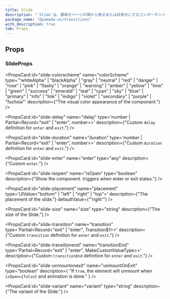 ```yaml
---
title: Slide
description: "`Slide`は、要素をページの隅から表示または非表示にするコンポーネントです。"
package_name: "@yamada-ui/transitions"
with_description: true
tab: Props
---
```


## Props

### SlideProps

<PropsCard id="slide-about" name="about" type="string" />

<PropsCard id="slide-accesskey" name="accessKey" type="string" />

<PropsCard
  id="slide-aria-activedescendant"
  name="aria-activedescendant"
  type="string"
/>

<PropsCard id="slide-aria-atomic" name="aria-atomic" type="Booleanish" />

<PropsCard
  id="slide-aria-autocomplete"
  name="aria-autocomplete"
  type='"list" | "none" | "inline" | "both"'
/>

<PropsCard
  id="slide-aria-braillelabel"
  name="aria-braillelabel"
  type="string"
/>

<PropsCard
  id="slide-aria-brailleroledescription"
  name="aria-brailleroledescription"
  type="string"
/>

<PropsCard id="slide-aria-busy" name="aria-busy" type="Booleanish" />

<PropsCard
  id="slide-aria-checked"
  name="aria-checked"
  type='boolean | "true" | "false" | "mixed"'
/>

<PropsCard id="slide-aria-colcount" name="aria-colcount" type="number" />

<PropsCard id="slide-aria-colindex" name="aria-colindex" type="number" />

<PropsCard
  id="slide-aria-colindextext"
  name="aria-colindextext"
  type="string"
/>

<PropsCard id="slide-aria-colspan" name="aria-colspan" type="number" />

<PropsCard id="slide-aria-controls" name="aria-controls" type="string" />

<PropsCard
  id="slide-aria-current"
  name="aria-current"
  type='type ONLY_FOR_FORMAT =
  | boolean
  | "time"
  | "true"
  | "false"
  | "step"
  | "page"
  | "location"
  | "date"'
/>

<PropsCard id="slide-aria-describedby" name="aria-describedby" type="string" />

<PropsCard id="slide-aria-description" name="aria-description" type="string" />

<PropsCard id="slide-aria-details" name="aria-details" type="string" />

<PropsCard id="slide-aria-disabled" name="aria-disabled" type="Booleanish" />

<PropsCard
  id="slide-aria-dropeffect"
  name="aria-dropeffect"
  type='"link" | "none" | "copy" | "move" | "execute" | "popup"'
/>

<PropsCard
  id="slide-aria-errormessage"
  name="aria-errormessage"
  type="string"
/>

<PropsCard id="slide-aria-expanded" name="aria-expanded" type="Booleanish" />

<PropsCard id="slide-aria-flowto" name="aria-flowto" type="string" />

<PropsCard id="slide-aria-grabbed" name="aria-grabbed" type="Booleanish" />

<PropsCard
  id="slide-aria-haspopup"
  name="aria-haspopup"
  type='type ONLY_FOR_FORMAT =
  | boolean
  | "dialog"
  | "menu"
  | "true"
  | "false"
  | "grid"
  | "listbox"
  | "tree"'
/>

<PropsCard id="slide-aria-hidden" name="aria-hidden" type="Booleanish" />

<PropsCard
  id="slide-aria-invalid"
  name="aria-invalid"
  type='boolean | "true" | "false" | "grammar" | "spelling"'
/>

<PropsCard
  id="slide-aria-keyshortcuts"
  name="aria-keyshortcuts"
  type="string"
/>

<PropsCard id="slide-aria-label" name="aria-label" type="string" />

<PropsCard id="slide-aria-labelledby" name="aria-labelledby" type="string" />

<PropsCard id="slide-aria-level" name="aria-level" type="number" />

<PropsCard
  id="slide-aria-live"
  name="aria-live"
  type='"off" | "assertive" | "polite"'
/>

<PropsCard id="slide-aria-modal" name="aria-modal" type="Booleanish" />

<PropsCard id="slide-aria-multiline" name="aria-multiline" type="Booleanish" />

<PropsCard
  id="slide-aria-multiselectable"
  name="aria-multiselectable"
  type="Booleanish"
/>

<PropsCard
  id="slide-aria-orientation"
  name="aria-orientation"
  type='"horizontal" | "vertical"'
/>

<PropsCard id="slide-aria-owns" name="aria-owns" type="string" />

<PropsCard id="slide-aria-placeholder" name="aria-placeholder" type="string" />

<PropsCard id="slide-aria-posinset" name="aria-posinset" type="number" />

<PropsCard
  id="slide-aria-pressed"
  name="aria-pressed"
  type='boolean | "true" | "false" | "mixed"'
/>

<PropsCard id="slide-aria-readonly" name="aria-readonly" type="Booleanish" />

<PropsCard
  id="slide-aria-relevant"
  name="aria-relevant"
  type='type ONLY_FOR_FORMAT =
  | "text"
  | "all"
  | "additions"
  | "additions removals"
  | "additions text"
  | "removals"
  | "removals additions"
  | "removals text"
  | "text additions"
  | "text removals"'
/>

<PropsCard id="slide-aria-required" name="aria-required" type="Booleanish" />

<PropsCard
  id="slide-aria-roledescription"
  name="aria-roledescription"
  type="string"
/>

<PropsCard id="slide-aria-rowcount" name="aria-rowcount" type="number" />

<PropsCard id="slide-aria-rowindex" name="aria-rowindex" type="number" />

<PropsCard
  id="slide-aria-rowindextext"
  name="aria-rowindextext"
  type="string"
/>

<PropsCard id="slide-aria-rowspan" name="aria-rowspan" type="number" />

<PropsCard id="slide-aria-selected" name="aria-selected" type="Booleanish" />

<PropsCard id="slide-aria-setsize" name="aria-setsize" type="number" />

<PropsCard
  id="slide-aria-sort"
  name="aria-sort"
  type='"none" | "ascending" | "descending" | "other"'
/>

<PropsCard id="slide-aria-valuemax" name="aria-valuemax" type="number" />

<PropsCard id="slide-aria-valuemin" name="aria-valuemin" type="number" />

<PropsCard id="slide-aria-valuenow" name="aria-valuenow" type="number" />

<PropsCard id="slide-aria-valuetext" name="aria-valuetext" type="string" />

<PropsCard
  id="slide-as"
  name="as"
  type='"symbol" | "object" | "a" | "abbr" | "address" | "area" | "article" | "aside" | "audio" | "b" | "base" | "bdi" | "bdo" | "big" | "blockquote" | "body" | "br" | "button" | "canvas" | ... 149 more ... | "view"'
/>

<PropsCard id="slide-autocapitalize" name="autoCapitalize" type="string" />

<PropsCard id="slide-autocorrect" name="autoCorrect" type="string" />

<PropsCard id="slide-autofocus" name="autoFocus" type="boolean" />

<PropsCard id="slide-autosave" name="autoSave" type="string" />

<PropsCard id="slide-classname" name="className" type="string" />

<PropsCard
  id="slide-colorscheme"
  name="colorScheme"
  type='"whiteAlpha" | "blackAlpha" | "gray" | "neutral" | "red" | "danger" | "rose" | "pink" | "flashy" | "orange" | "warning" | "amber" | "yellow" | "lime" | "green" | "success" | "emerald" | "teal" | "cyan" | "sky" | "blue" | "primary" | "info" | "link" | "indigo" | "violet" | "secondary" | "purple" | "fuchsia"'
  description={"The visual color appearance of the component."}
/>

<PropsCard id="slide-content" name="content" type="string" />

<PropsCard
  id="slide-contenteditable"
  name="contentEditable"
  type='"inherit" | Booleanish | "plaintext-only"'
/>

<PropsCard id="slide-contextmenu" name="contextMenu" type="string" />

<PropsCard
  id="slide-dangerouslysetinnerhtml"
  name="dangerouslySetInnerHTML"
  type="{ __html: string | TrustedHTML }"
/>

<PropsCard id="slide-datatype" name="datatype" type="string" />

<PropsCard id="slide-defaultchecked" name="defaultChecked" type="boolean" />

<PropsCard
  id="slide-defaultvalue"
  name="defaultValue"
  type="string | number | readonly string[]"
/>

<PropsCard
  id="slide-delay"
  name="delay"
  type='number | Partial<Record<"exit" | "enter", number>>'
  description={"Custom `delay` definition for `enter` and `exit`."}
/>

<PropsCard id="slide-dir" name="dir" type="string" />

<PropsCard id="slide-draggable" name="draggable" type="Booleanish" />

<PropsCard
  id="slide-duration"
  name="duration"
  type='number | Partial<Record<"exit" | "enter", number>>'
  description={"Custom `duration` definition for `enter` and `exit`."}
/>

<PropsCard
  id="slide-enter"
  name="enter"
  type="any"
  description={"Custom `enter`."}
/>

<PropsCard id="slide-hidden" name="hidden" type="boolean" />

<PropsCard id="slide-id" name="id" type="string" />

<PropsCard id="slide-inlist" name="inlist" type="any" />

<PropsCard
  id="slide-inputmode"
  name="inputMode"
  type='type ONLY_FOR_FORMAT =
  | "search"
  | "text"
  | "none"
  | "tel"
  | "url"
  | "email"
  | "numeric"
  | "decimal"'
/>

<PropsCard id="slide-is" name="is" type="string" />

<PropsCard
  id="slide-isopen"
  name="isOpen"
  type="boolean"
  description={"Show the component. triggers when enter or exit states."}
/>

<PropsCard id="slide-itemid" name="itemID" type="string" />

<PropsCard id="slide-itemprop" name="itemProp" type="string" />

<PropsCard id="slide-itemref" name="itemRef" type="string" />

<PropsCard id="slide-itemscope" name="itemScope" type="boolean" />

<PropsCard id="slide-itemtype" name="itemType" type="string" />

<PropsCard id="slide-lang" name="lang" type="string" />

<PropsCard id="slide-nonce" name="nonce" type="string" />

<PropsCard
  id="slide-onabort"
  name="onAbort"
  type="ReactEventHandler<HTMLDivElement>"
/>

<PropsCard
  id="slide-onabortcapture"
  name="onAbortCapture"
  type="ReactEventHandler<HTMLDivElement>"
/>

<PropsCard
  id="slide-onanimationend"
  name="onAnimationEnd"
  type="AnimationEventHandler<HTMLDivElement>"
/>

<PropsCard
  id="slide-onanimationendcapture"
  name="onAnimationEndCapture"
  type="AnimationEventHandler<HTMLDivElement>"
/>

<PropsCard
  id="slide-onanimationiteration"
  name="onAnimationIteration"
  type="AnimationEventHandler<HTMLDivElement>"
/>

<PropsCard
  id="slide-onanimationiterationcapture"
  name="onAnimationIterationCapture"
  type="AnimationEventHandler<HTMLDivElement>"
/>

<PropsCard
  id="slide-onanimationstartcapture"
  name="onAnimationStartCapture"
  type="AnimationEventHandler<HTMLDivElement>"
/>

<PropsCard
  id="slide-onauxclick"
  name="onAuxClick"
  type="MouseEventHandler<HTMLDivElement>"
/>

<PropsCard
  id="slide-onauxclickcapture"
  name="onAuxClickCapture"
  type="MouseEventHandler<HTMLDivElement>"
/>

<PropsCard
  id="slide-onbeforeinput"
  name="onBeforeInput"
  type="FormEventHandler<HTMLDivElement>"
/>

<PropsCard
  id="slide-onbeforeinputcapture"
  name="onBeforeInputCapture"
  type="FormEventHandler<HTMLDivElement>"
/>

<PropsCard
  id="slide-onblur"
  name="onBlur"
  type="FocusEventHandler<HTMLDivElement>"
/>

<PropsCard
  id="slide-onblurcapture"
  name="onBlurCapture"
  type="FocusEventHandler<HTMLDivElement>"
/>

<PropsCard
  id="slide-oncanplay"
  name="onCanPlay"
  type="ReactEventHandler<HTMLDivElement>"
/>

<PropsCard
  id="slide-oncanplaycapture"
  name="onCanPlayCapture"
  type="ReactEventHandler<HTMLDivElement>"
/>

<PropsCard
  id="slide-oncanplaythrough"
  name="onCanPlayThrough"
  type="ReactEventHandler<HTMLDivElement>"
/>

<PropsCard
  id="slide-oncanplaythroughcapture"
  name="onCanPlayThroughCapture"
  type="ReactEventHandler<HTMLDivElement>"
/>

<PropsCard
  id="slide-onchange"
  name="onChange"
  type="FormEventHandler<HTMLDivElement>"
/>

<PropsCard
  id="slide-onchangecapture"
  name="onChangeCapture"
  type="FormEventHandler<HTMLDivElement>"
/>

<PropsCard
  id="slide-onclick"
  name="onClick"
  type="MouseEventHandler<HTMLDivElement>"
/>

<PropsCard
  id="slide-onclickcapture"
  name="onClickCapture"
  type="MouseEventHandler<HTMLDivElement>"
/>

<PropsCard
  id="slide-oncompositionend"
  name="onCompositionEnd"
  type="CompositionEventHandler<HTMLDivElement>"
/>

<PropsCard
  id="slide-oncompositionendcapture"
  name="onCompositionEndCapture"
  type="CompositionEventHandler<HTMLDivElement>"
/>

<PropsCard
  id="slide-oncompositionstart"
  name="onCompositionStart"
  type="CompositionEventHandler<HTMLDivElement>"
/>

<PropsCard
  id="slide-oncompositionstartcapture"
  name="onCompositionStartCapture"
  type="CompositionEventHandler<HTMLDivElement>"
/>

<PropsCard
  id="slide-oncompositionupdate"
  name="onCompositionUpdate"
  type="CompositionEventHandler<HTMLDivElement>"
/>

<PropsCard
  id="slide-oncompositionupdatecapture"
  name="onCompositionUpdateCapture"
  type="CompositionEventHandler<HTMLDivElement>"
/>

<PropsCard
  id="slide-oncontextmenu"
  name="onContextMenu"
  type="MouseEventHandler<HTMLDivElement>"
/>

<PropsCard
  id="slide-oncontextmenucapture"
  name="onContextMenuCapture"
  type="MouseEventHandler<HTMLDivElement>"
/>

<PropsCard
  id="slide-oncopy"
  name="onCopy"
  type="ClipboardEventHandler<HTMLDivElement>"
/>

<PropsCard
  id="slide-oncopycapture"
  name="onCopyCapture"
  type="ClipboardEventHandler<HTMLDivElement>"
/>

<PropsCard
  id="slide-oncut"
  name="onCut"
  type="ClipboardEventHandler<HTMLDivElement>"
/>

<PropsCard
  id="slide-oncutcapture"
  name="onCutCapture"
  type="ClipboardEventHandler<HTMLDivElement>"
/>

<PropsCard
  id="slide-ondoubleclick"
  name="onDoubleClick"
  type="MouseEventHandler<HTMLDivElement>"
/>

<PropsCard
  id="slide-ondoubleclickcapture"
  name="onDoubleClickCapture"
  type="MouseEventHandler<HTMLDivElement>"
/>

<PropsCard
  id="slide-ondragcapture"
  name="onDragCapture"
  type="DragEventHandler<HTMLDivElement>"
/>

<PropsCard
  id="slide-ondragendcapture"
  name="onDragEndCapture"
  type="DragEventHandler<HTMLDivElement>"
/>

<PropsCard
  id="slide-ondragenter"
  name="onDragEnter"
  type="DragEventHandler<HTMLDivElement>"
/>

<PropsCard
  id="slide-ondragentercapture"
  name="onDragEnterCapture"
  type="DragEventHandler<HTMLDivElement>"
/>

<PropsCard
  id="slide-ondragexit"
  name="onDragExit"
  type="DragEventHandler<HTMLDivElement>"
/>

<PropsCard
  id="slide-ondragexitcapture"
  name="onDragExitCapture"
  type="DragEventHandler<HTMLDivElement>"
/>

<PropsCard
  id="slide-ondragleave"
  name="onDragLeave"
  type="DragEventHandler<HTMLDivElement>"
/>

<PropsCard
  id="slide-ondragleavecapture"
  name="onDragLeaveCapture"
  type="DragEventHandler<HTMLDivElement>"
/>

<PropsCard
  id="slide-ondragover"
  name="onDragOver"
  type="DragEventHandler<HTMLDivElement>"
/>

<PropsCard
  id="slide-ondragovercapture"
  name="onDragOverCapture"
  type="DragEventHandler<HTMLDivElement>"
/>

<PropsCard
  id="slide-ondragstartcapture"
  name="onDragStartCapture"
  type="DragEventHandler<HTMLDivElement>"
/>

<PropsCard
  id="slide-ondrop"
  name="onDrop"
  type="DragEventHandler<HTMLDivElement>"
/>

<PropsCard
  id="slide-ondropcapture"
  name="onDropCapture"
  type="DragEventHandler<HTMLDivElement>"
/>

<PropsCard
  id="slide-ondurationchange"
  name="onDurationChange"
  type="ReactEventHandler<HTMLDivElement>"
/>

<PropsCard
  id="slide-ondurationchangecapture"
  name="onDurationChangeCapture"
  type="ReactEventHandler<HTMLDivElement>"
/>

<PropsCard
  id="slide-onemptied"
  name="onEmptied"
  type="ReactEventHandler<HTMLDivElement>"
/>

<PropsCard
  id="slide-onemptiedcapture"
  name="onEmptiedCapture"
  type="ReactEventHandler<HTMLDivElement>"
/>

<PropsCard
  id="slide-onencrypted"
  name="onEncrypted"
  type="ReactEventHandler<HTMLDivElement>"
/>

<PropsCard
  id="slide-onencryptedcapture"
  name="onEncryptedCapture"
  type="ReactEventHandler<HTMLDivElement>"
/>

<PropsCard
  id="slide-onended"
  name="onEnded"
  type="ReactEventHandler<HTMLDivElement>"
/>

<PropsCard
  id="slide-onendedcapture"
  name="onEndedCapture"
  type="ReactEventHandler<HTMLDivElement>"
/>

<PropsCard
  id="slide-onerror"
  name="onError"
  type="ReactEventHandler<HTMLDivElement>"
/>

<PropsCard
  id="slide-onerrorcapture"
  name="onErrorCapture"
  type="ReactEventHandler<HTMLDivElement>"
/>

<PropsCard
  id="slide-onfocus"
  name="onFocus"
  type="FocusEventHandler<HTMLDivElement>"
/>

<PropsCard
  id="slide-onfocuscapture"
  name="onFocusCapture"
  type="FocusEventHandler<HTMLDivElement>"
/>

<PropsCard
  id="slide-ongotpointercapture"
  name="onGotPointerCapture"
  type="PointerEventHandler<HTMLDivElement>"
/>

<PropsCard
  id="slide-ongotpointercapturecapture"
  name="onGotPointerCaptureCapture"
  type="PointerEventHandler<HTMLDivElement>"
/>

<PropsCard
  id="slide-oninput"
  name="onInput"
  type="FormEventHandler<HTMLDivElement>"
/>

<PropsCard
  id="slide-oninputcapture"
  name="onInputCapture"
  type="FormEventHandler<HTMLDivElement>"
/>

<PropsCard
  id="slide-oninvalid"
  name="onInvalid"
  type="FormEventHandler<HTMLDivElement>"
/>

<PropsCard
  id="slide-oninvalidcapture"
  name="onInvalidCapture"
  type="FormEventHandler<HTMLDivElement>"
/>

<PropsCard
  id="slide-onkeydown"
  name="onKeyDown"
  type="KeyboardEventHandler<HTMLDivElement>"
/>

<PropsCard
  id="slide-onkeydowncapture"
  name="onKeyDownCapture"
  type="KeyboardEventHandler<HTMLDivElement>"
/>

<PropsCard
  id="slide-onkeypress"
  name="onKeyPress"
  type="KeyboardEventHandler<HTMLDivElement>"
/>

<PropsCard
  id="slide-onkeypresscapture"
  name="onKeyPressCapture"
  type="KeyboardEventHandler<HTMLDivElement>"
/>

<PropsCard
  id="slide-onkeyup"
  name="onKeyUp"
  type="KeyboardEventHandler<HTMLDivElement>"
/>

<PropsCard
  id="slide-onkeyupcapture"
  name="onKeyUpCapture"
  type="KeyboardEventHandler<HTMLDivElement>"
/>

<PropsCard
  id="slide-onload"
  name="onLoad"
  type="ReactEventHandler<HTMLDivElement>"
/>

<PropsCard
  id="slide-onloadcapture"
  name="onLoadCapture"
  type="ReactEventHandler<HTMLDivElement>"
/>

<PropsCard
  id="slide-onloadeddata"
  name="onLoadedData"
  type="ReactEventHandler<HTMLDivElement>"
/>

<PropsCard
  id="slide-onloadeddatacapture"
  name="onLoadedDataCapture"
  type="ReactEventHandler<HTMLDivElement>"
/>

<PropsCard
  id="slide-onloadedmetadata"
  name="onLoadedMetadata"
  type="ReactEventHandler<HTMLDivElement>"
/>

<PropsCard
  id="slide-onloadedmetadatacapture"
  name="onLoadedMetadataCapture"
  type="ReactEventHandler<HTMLDivElement>"
/>

<PropsCard
  id="slide-onloadstart"
  name="onLoadStart"
  type="ReactEventHandler<HTMLDivElement>"
/>

<PropsCard
  id="slide-onloadstartcapture"
  name="onLoadStartCapture"
  type="ReactEventHandler<HTMLDivElement>"
/>

<PropsCard
  id="slide-onlostpointercapture"
  name="onLostPointerCapture"
  type="PointerEventHandler<HTMLDivElement>"
/>

<PropsCard
  id="slide-onlostpointercapturecapture"
  name="onLostPointerCaptureCapture"
  type="PointerEventHandler<HTMLDivElement>"
/>

<PropsCard
  id="slide-onmousedown"
  name="onMouseDown"
  type="MouseEventHandler<HTMLDivElement>"
/>

<PropsCard
  id="slide-onmousedowncapture"
  name="onMouseDownCapture"
  type="MouseEventHandler<HTMLDivElement>"
/>

<PropsCard
  id="slide-onmouseenter"
  name="onMouseEnter"
  type="MouseEventHandler<HTMLDivElement>"
/>

<PropsCard
  id="slide-onmouseleave"
  name="onMouseLeave"
  type="MouseEventHandler<HTMLDivElement>"
/>

<PropsCard
  id="slide-onmousemove"
  name="onMouseMove"
  type="MouseEventHandler<HTMLDivElement>"
/>

<PropsCard
  id="slide-onmousemovecapture"
  name="onMouseMoveCapture"
  type="MouseEventHandler<HTMLDivElement>"
/>

<PropsCard
  id="slide-onmouseout"
  name="onMouseOut"
  type="MouseEventHandler<HTMLDivElement>"
/>

<PropsCard
  id="slide-onmouseoutcapture"
  name="onMouseOutCapture"
  type="MouseEventHandler<HTMLDivElement>"
/>

<PropsCard
  id="slide-onmouseover"
  name="onMouseOver"
  type="MouseEventHandler<HTMLDivElement>"
/>

<PropsCard
  id="slide-onmouseovercapture"
  name="onMouseOverCapture"
  type="MouseEventHandler<HTMLDivElement>"
/>

<PropsCard
  id="slide-onmouseup"
  name="onMouseUp"
  type="MouseEventHandler<HTMLDivElement>"
/>

<PropsCard
  id="slide-onmouseupcapture"
  name="onMouseUpCapture"
  type="MouseEventHandler<HTMLDivElement>"
/>

<PropsCard
  id="slide-onpaste"
  name="onPaste"
  type="ClipboardEventHandler<HTMLDivElement>"
/>

<PropsCard
  id="slide-onpastecapture"
  name="onPasteCapture"
  type="ClipboardEventHandler<HTMLDivElement>"
/>

<PropsCard
  id="slide-onpause"
  name="onPause"
  type="ReactEventHandler<HTMLDivElement>"
/>

<PropsCard
  id="slide-onpausecapture"
  name="onPauseCapture"
  type="ReactEventHandler<HTMLDivElement>"
/>

<PropsCard
  id="slide-onplay"
  name="onPlay"
  type="ReactEventHandler<HTMLDivElement>"
/>

<PropsCard
  id="slide-onplaycapture"
  name="onPlayCapture"
  type="ReactEventHandler<HTMLDivElement>"
/>

<PropsCard
  id="slide-onplaying"
  name="onPlaying"
  type="ReactEventHandler<HTMLDivElement>"
/>

<PropsCard
  id="slide-onplayingcapture"
  name="onPlayingCapture"
  type="ReactEventHandler<HTMLDivElement>"
/>

<PropsCard
  id="slide-onpointercancel"
  name="onPointerCancel"
  type="PointerEventHandler<HTMLDivElement>"
/>

<PropsCard
  id="slide-onpointercancelcapture"
  name="onPointerCancelCapture"
  type="PointerEventHandler<HTMLDivElement>"
/>

<PropsCard
  id="slide-onpointerdown"
  name="onPointerDown"
  type="PointerEventHandler<HTMLDivElement>"
/>

<PropsCard
  id="slide-onpointerdowncapture"
  name="onPointerDownCapture"
  type="PointerEventHandler<HTMLDivElement>"
/>

<PropsCard
  id="slide-onpointerenter"
  name="onPointerEnter"
  type="PointerEventHandler<HTMLDivElement>"
/>

<PropsCard
  id="slide-onpointerleave"
  name="onPointerLeave"
  type="PointerEventHandler<HTMLDivElement>"
/>

<PropsCard
  id="slide-onpointermove"
  name="onPointerMove"
  type="PointerEventHandler<HTMLDivElement>"
/>

<PropsCard
  id="slide-onpointermovecapture"
  name="onPointerMoveCapture"
  type="PointerEventHandler<HTMLDivElement>"
/>

<PropsCard
  id="slide-onpointerout"
  name="onPointerOut"
  type="PointerEventHandler<HTMLDivElement>"
/>

<PropsCard
  id="slide-onpointeroutcapture"
  name="onPointerOutCapture"
  type="PointerEventHandler<HTMLDivElement>"
/>

<PropsCard
  id="slide-onpointerover"
  name="onPointerOver"
  type="PointerEventHandler<HTMLDivElement>"
/>

<PropsCard
  id="slide-onpointerovercapture"
  name="onPointerOverCapture"
  type="PointerEventHandler<HTMLDivElement>"
/>

<PropsCard
  id="slide-onpointerup"
  name="onPointerUp"
  type="PointerEventHandler<HTMLDivElement>"
/>

<PropsCard
  id="slide-onpointerupcapture"
  name="onPointerUpCapture"
  type="PointerEventHandler<HTMLDivElement>"
/>

<PropsCard
  id="slide-onprogress"
  name="onProgress"
  type="ReactEventHandler<HTMLDivElement>"
/>

<PropsCard
  id="slide-onprogresscapture"
  name="onProgressCapture"
  type="ReactEventHandler<HTMLDivElement>"
/>

<PropsCard
  id="slide-onratechange"
  name="onRateChange"
  type="ReactEventHandler<HTMLDivElement>"
/>

<PropsCard
  id="slide-onratechangecapture"
  name="onRateChangeCapture"
  type="ReactEventHandler<HTMLDivElement>"
/>

<PropsCard
  id="slide-onreset"
  name="onReset"
  type="FormEventHandler<HTMLDivElement>"
/>

<PropsCard
  id="slide-onresetcapture"
  name="onResetCapture"
  type="FormEventHandler<HTMLDivElement>"
/>

<PropsCard
  id="slide-onresize"
  name="onResize"
  type="ReactEventHandler<HTMLDivElement>"
/>

<PropsCard
  id="slide-onresizecapture"
  name="onResizeCapture"
  type="ReactEventHandler<HTMLDivElement>"
/>

<PropsCard
  id="slide-onscroll"
  name="onScroll"
  type="UIEventHandler<HTMLDivElement>"
/>

<PropsCard
  id="slide-onscrollcapture"
  name="onScrollCapture"
  type="UIEventHandler<HTMLDivElement>"
/>

<PropsCard
  id="slide-onseeked"
  name="onSeeked"
  type="ReactEventHandler<HTMLDivElement>"
/>

<PropsCard
  id="slide-onseekedcapture"
  name="onSeekedCapture"
  type="ReactEventHandler<HTMLDivElement>"
/>

<PropsCard
  id="slide-onseeking"
  name="onSeeking"
  type="ReactEventHandler<HTMLDivElement>"
/>

<PropsCard
  id="slide-onseekingcapture"
  name="onSeekingCapture"
  type="ReactEventHandler<HTMLDivElement>"
/>

<PropsCard
  id="slide-onselect"
  name="onSelect"
  type="ReactEventHandler<HTMLDivElement>"
/>

<PropsCard
  id="slide-onselectcapture"
  name="onSelectCapture"
  type="ReactEventHandler<HTMLDivElement>"
/>

<PropsCard
  id="slide-onstalled"
  name="onStalled"
  type="ReactEventHandler<HTMLDivElement>"
/>

<PropsCard
  id="slide-onstalledcapture"
  name="onStalledCapture"
  type="ReactEventHandler<HTMLDivElement>"
/>

<PropsCard
  id="slide-onsubmit"
  name="onSubmit"
  type="FormEventHandler<HTMLDivElement>"
/>

<PropsCard
  id="slide-onsubmitcapture"
  name="onSubmitCapture"
  type="FormEventHandler<HTMLDivElement>"
/>

<PropsCard
  id="slide-onsuspend"
  name="onSuspend"
  type="ReactEventHandler<HTMLDivElement>"
/>

<PropsCard
  id="slide-onsuspendcapture"
  name="onSuspendCapture"
  type="ReactEventHandler<HTMLDivElement>"
/>

<PropsCard
  id="slide-ontimeupdate"
  name="onTimeUpdate"
  type="ReactEventHandler<HTMLDivElement>"
/>

<PropsCard
  id="slide-ontimeupdatecapture"
  name="onTimeUpdateCapture"
  type="ReactEventHandler<HTMLDivElement>"
/>

<PropsCard
  id="slide-ontouchcancel"
  name="onTouchCancel"
  type="TouchEventHandler<HTMLDivElement>"
/>

<PropsCard
  id="slide-ontouchcancelcapture"
  name="onTouchCancelCapture"
  type="TouchEventHandler<HTMLDivElement>"
/>

<PropsCard
  id="slide-ontouchend"
  name="onTouchEnd"
  type="TouchEventHandler<HTMLDivElement>"
/>

<PropsCard
  id="slide-ontouchendcapture"
  name="onTouchEndCapture"
  type="TouchEventHandler<HTMLDivElement>"
/>

<PropsCard
  id="slide-ontouchmove"
  name="onTouchMove"
  type="TouchEventHandler<HTMLDivElement>"
/>

<PropsCard
  id="slide-ontouchmovecapture"
  name="onTouchMoveCapture"
  type="TouchEventHandler<HTMLDivElement>"
/>

<PropsCard
  id="slide-ontouchstart"
  name="onTouchStart"
  type="TouchEventHandler<HTMLDivElement>"
/>

<PropsCard
  id="slide-ontouchstartcapture"
  name="onTouchStartCapture"
  type="TouchEventHandler<HTMLDivElement>"
/>

<PropsCard
  id="slide-ontransitionend"
  name="onTransitionEnd"
  type="TransitionEventHandler<HTMLDivElement>"
/>

<PropsCard
  id="slide-ontransitionendcapture"
  name="onTransitionEndCapture"
  type="TransitionEventHandler<HTMLDivElement>"
/>

<PropsCard
  id="slide-onvolumechange"
  name="onVolumeChange"
  type="ReactEventHandler<HTMLDivElement>"
/>

<PropsCard
  id="slide-onvolumechangecapture"
  name="onVolumeChangeCapture"
  type="ReactEventHandler<HTMLDivElement>"
/>

<PropsCard
  id="slide-onwaiting"
  name="onWaiting"
  type="ReactEventHandler<HTMLDivElement>"
/>

<PropsCard
  id="slide-onwaitingcapture"
  name="onWaitingCapture"
  type="ReactEventHandler<HTMLDivElement>"
/>

<PropsCard
  id="slide-onwheel"
  name="onWheel"
  type="WheelEventHandler<HTMLDivElement>"
/>

<PropsCard
  id="slide-onwheelcapture"
  name="onWheelCapture"
  type="WheelEventHandler<HTMLDivElement>"
/>

<PropsCard
  id="slide-placement"
  name="placement"
  type='UIValue<"bottom" | "left" | "right" | "top">'
  description={"The placement of the slide."}
  defaultValue={"'right'"}
/>

<PropsCard id="slide-prefix" name="prefix" type="string" />

<PropsCard id="slide-property" name="property" type="string" />

<PropsCard id="slide-radiogroup" name="radioGroup" type="string" />

<PropsCard id="slide-rel" name="rel" type="string" />

<PropsCard id="slide-resource" name="resource" type="string" />

<PropsCard id="slide-results" name="results" type="number" />

<PropsCard id="slide-rev" name="rev" type="string" />

<PropsCard id="slide-role" name="role" type="AriaRole" />

<PropsCard id="slide-security" name="security" type="string" />

<PropsCard
  id="slide-size"
  name="size"
  type="string"
  description={"The size of the Slide."}
/>

<PropsCard id="slide-slot" name="slot" type="string" />

<PropsCard id="slide-spellcheck" name="spellCheck" type="Booleanish" />

<PropsCard
  id="slide-suppresscontenteditablewarning"
  name="suppressContentEditableWarning"
  type="boolean"
/>

<PropsCard
  id="slide-suppresshydrationwarning"
  name="suppressHydrationWarning"
  type="boolean"
/>

<PropsCard id="slide-tabindex" name="tabIndex" type="number" />

<PropsCard id="slide-title" name="title" type="string" />

<PropsCard
  id="slide-transition"
  name="transition"
  type='Partial<Record<"exit" | "enter", Transition$1>>'
  description={"Custom `transition` definition for `enter` and `exit`."}
/>

<PropsCard
  id="slide-transitionend"
  name="transitionEnd"
  type='Partial<Record<"exit" | "enter", MakeCustomValueType<TargetProperties>>>'
  description={"Custom `transitionEnd` definition for `enter` and `exit`."}
/>

<PropsCard id="slide-translate" name="translate" type='"yes" | "no"' />

<PropsCard id="slide-typeof" name="typeof" type="string" />

<PropsCard
  id="slide-unmountonexit"
  name="unmountOnExit"
  type="boolean"
  description={
    "If `true`, the element will unmount when `isOpen={false}` and animation is done."
  }
/>

<PropsCard id="slide-unselectable" name="unselectable" type='"on" | "off"' />

<PropsCard
  id="slide-variant"
  name="variant"
  type="string"
  description={"The variant of the Slide."}
/>

<PropsCard id="slide-vocab" name="vocab" type="string" />
